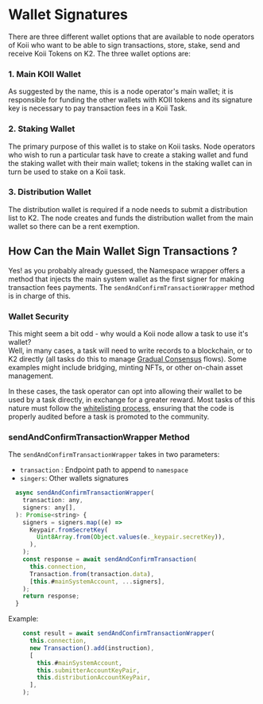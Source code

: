 # Wallet Signatures

There are three different wallet options that are available to node operators of Koii who want to be able to sign transactions, store, stake, send and receive Koii Tokens on K2. The three wallet options are:

### 1. Main KOII Wallet

As suggested by the name, this is a node operator's main wallet; it is responsible for funding the other wallets with KOII tokens and its signature key is necessary to pay transaction fees in a Koii Task.

### 2. Staking Wallet&#x20;

The primary purpose of this wallet is to stake on Koii tasks. Node operators who wish to run a particular task have to create a staking wallet and fund the staking wallet with their main wallet; tokens in the staking wallet can in turn be used to stake on a Koii task.

### 3. Distribution Wallet&#x20;

The distribution wallet is required if a node needs to submit a distribution list to K2. The node creates and funds the distribution wallet from the main wallet so there can be a rent exemption.

## How Can the Main Wallet Sign Transactions ?

Yes! as you probably already guessed, the Namespace wrapper offers a method that injects the main system wallet as the first signer for making transaction fees payments. The `sendAndConfirmTransactionWrapper` method is in charge of this. 


### Wallet Security

This might seem a bit odd - why would a Koii node allow a task to use it's wallet? <br />
Well, in many cases, a task will need to write records to a blockchain, or to K2 directly (all tasks do this to manage [Gradual Consensus](../../what-are-tasks/gradual-consensus) flows). Some examples might include bridging, minting NFTs, or other on-chain asset management.&#x20;

In these cases, the task operator can opt into allowing their wallet to be used by a task directly, in exchange for a greater reward. Most tasks of this nature must follow the [whitelisting process](../../task-development-guide/task-development-flow/whitelist-task), ensuring that the code is properly audited before a task is promoted to the community.

### sendAndConfirmTransactionWrapper Method

The `sendAndConfirmTransactionWrapper` takes in two parameters:

* `transaction` : Endpoint path to append to `namespace`
* `singers`: Other wallets signatures

```javascript
  async sendAndConfirmTransactionWrapper(
    transaction: any,
    signers: any[],
  ): Promise<string> {
    signers = signers.map((e) =>
      Keypair.fromSecretKey(
        Uint8Array.from(Object.values(e._keypair.secretKey)),
      ),
    );
    const response = await sendAndConfirmTransaction(
      this.connection,
      Transaction.from(transaction.data),
      [this.#mainSystemAccount, ...signers],
    );
    return response;
  }
```

Example:

```javascript
    const result = await sendAndConfirmTransactionWrapper(
      this.connection,
      new Transaction().add(instruction),
      [
        this.#mainSystemAccount,
        this.submitterAccountKeyPair,
        this.distributionAccountKeyPair,
      ],
    );
```

